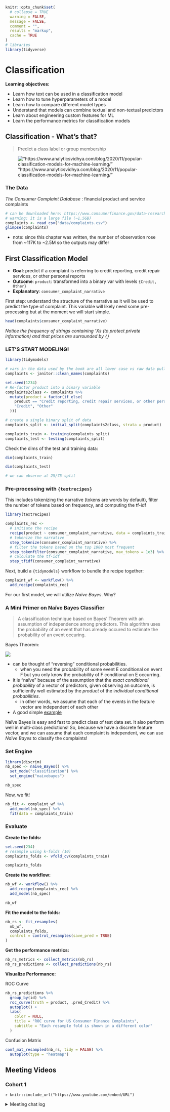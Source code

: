 ```r
knitr::opts_chunk$set(
  # collapse = TRUE
  warning = FALSE,
  message = FALSE,
  comment = "",
  results = "markup",
  cache = TRUE
)
# libraries
library(tidyverse)
```


# Classification

**Learning objectives:**

- Learn how text can be used in a classification model  
- Learn how to tune hyperparameters of a model  
- Learn how to compare different model types  
- Understand that models can combine textual and non-textual predictors  
- Learn about engineering custom features for ML  
- Learn the performance metrics for classification models  

## Classification - What's that?

> Predict a class label or group membership  

!["https://www.analyticsvidhya.com/blog/2020/11/popular-classification-models-for-machine-learning/"](img/regression-vs-classification-in-machine-learning.png)

### The Data

*The Consumer Complaint Database* : financial product and service complaints  

```r
# can be downloaded here: https://www.consumerfinance.gov/data-research/consumer-complaints/
# warning: it is a large file (~1.5GB)
complaints <- read_csv("data/complaints.csv")
glimpse(complaints)
```
- note: since this chapter was written, the number of observation rose from ~117K to ~2.5M so the outputs may differ

## First Classification Model

- **Goal**: predict if a complaint is referring to credit reporting, credit repair services, or other personal reports
- **Outcome**: `product`: transformed into a binary var with levels `{Credit, Other}`  
- **Explanatory**: `consumer_complaint_narrative`

First step: understand the structure of the narrative as it will be used to predict the type of complaint. This variable will likely need some pre-processing but at the moment we will start simple.  

```r
head(complaints$consumer_complaint_narrative)
```

*Notice the frequency of strings containing 'Xs (to protect private information) and that prices are surrounded by `{}`*

### LET'S START MODELING!

```r
library(tidymodels)

# vars in the data used by the book are all lower case vs raw data pull 3/2/22
complaints <- janitor::clean_names(complaints)

set.seed(1234)
# Re-factor product into a binary variable
complaints2class <- complaints %>%
  mutate(product = factor(if_else(
    product == "Credit reporting, credit repair services, or other personal consumer reports",
    "Credit", "Other"
  )))

# create a single binary split of data
complaints_split <- initial_split(complaints2class, strata = product)

complaints_train <- training(complaints_split)
complaints_test <- testing(complaints_split)
```

Check the dims of the test and training data:

```r
dim(complaints_train)

dim(complaints_test)

# we can observe at 25/75 split
```

### Pre-processing with `{textrecipes}`

This includes tokenizing the narrative (tokens are words by default), filter the number of tokens based on frequency, and computing the tf-idf

```r
library(textrecipes)

complaints_rec <-
  # initiate the recipe
  recipe(product ~ consumer_complaint_narrative, data = complaints_train) %>% 
  # tokenize the narrative
  step_tokenize(consumer_complaint_narrative) %>%
  # filter the tokens based on the top 1000 most frequent
  step_tokenfilter(consumer_complaint_narrative, max_tokens = 1e3) %>%
  # calculate the tf-idf
  step_tfidf(consumer_complaint_narrative)

```

Next, build a `{tidymodels}` workflow to bundle the recipe together:

```r

complaint_wf <- workflow() %>%
  add_recipe(complaints_rec)
```

For our first model, we will utilize *Naïve Bayes*. Why? 

### A Mini Primer on Naïve Bayes Classifier

> A classification technique based on Bayes' Theorem with an assumption of independence among predictors. This algorithm uses the probability of an event that has already occured to estimate the probability of an event occuring. 

Bayes Theorem: 

![](img/bayes.png)

* can be thought of "reversing" conditional probabilities.  
  * when you need the probability of some event E conditional on event F but you only know the probability of F conditional on E occurring.  
* it is "naïve" because of the assumption that the *exact conditional probability* of a vector of predictors, given observing an outcome, is sufficiently well estimated by the *product* of the i*ndividual conditional probabilities*.  
   * in other words, we assume that each of the events in the feature vector are independent of each other
   
- A good simple [example](https://www.geeksforgeeks.org/naive-bayes-classifiers/)

Naïve Bayes is easy and fast to predict class of test data set. It also perform well in multi-class predictions! So, because we have a discrete feature vector, and we can assume that each complaint is independent, we can use *Naïve Bayes* to classify the complaints!  

### Set Engine

```r
library(discrim)
nb_spec <- naive_Bayes() %>%
  set_mode("classification") %>%
  set_engine("naivebayes")

nb_spec
```

Now, we fit!

```r
nb_fit <- complaint_wf %>%
  add_model(nb_spec) %>%
  fit(data = complaints_train)
```


### Evaluate

**Create the folds:**

```r
set.seed(234)
# resample using k-folds (10)
complaints_folds <- vfold_cv(complaints_train)

complaints_folds
```


**Create the workflow:**

```r
nb_wf <- workflow() %>%
  add_recipe(complaints_rec) %>%
  add_model(nb_spec)

nb_wf
```

**Fit the model to the folds:**

```r
nb_rs <- fit_resamples(
  nb_wf,
  complaints_folds,
  control = control_resamples(save_pred = TRUE)
)
```

**Get the performance metrics:**
```r
nb_rs_metrics <- collect_metrics(nb_rs)
nb_rs_predictions <- collect_predictions(nb_rs)
```

**Visualize Performance:**

ROC Curve
```r
nb_rs_predictions %>%
  group_by(id) %>%
  roc_curve(truth = product, .pred_Credit) %>%
  autoplot() +
  labs(
    color = NULL,
    title = "ROC curve for US Consumer Finance Complaints",
    subtitle = "Each resample fold is shown in a different color"
  )
```

Confusion Matrix

```r
conf_mat_resampled(nb_rs, tidy = FALSE) %>%
  autoplot(type = "heatmap")
```

## Meeting Videos

### Cohort 1

`r knitr::include_url("https://www.youtube.com/embed/URL")`

<details>
<summary> Meeting chat log </summary>

```
LOG
```
</details>
